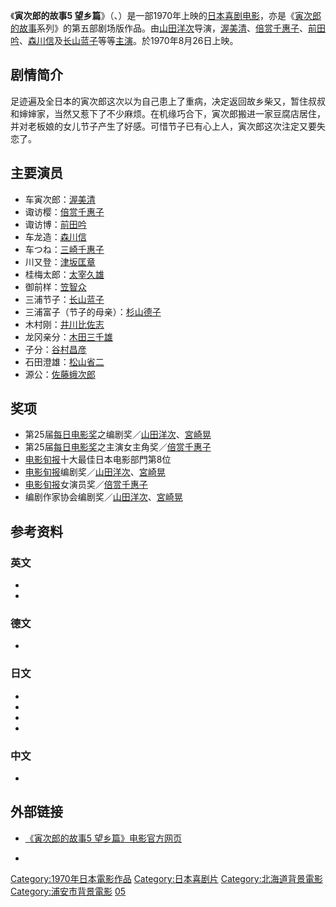 {{noteTA
|1=zh:男人真命苦; zh-cn:寅次郎的故事; zh-tw:男人真命苦; zh-hk:男人四十戇居居;
}}
{{Infobox Film
| name = 寅次郎的故事5 望乡篇<br><small>男はつらいよ 望郷篇<br>Tora-san's Runaway</small>
| image =
| caption = 
| director = [[山田洋次|山田洋次]]
| producer = 
| writer = 山田洋次<br>宮崎晃
| starring = [[渥美清|渥美清]]<br>長山蓝子
| music = [[山本直纯|山本直纯]]
| cinematography = 高羽哲夫
| editing = 石井岩
| distributor = [[松竹|松竹]]
| released = 1970年8月26日
| runtime = 88分钟
| country = {{JPN}}
| language = 日语
| budget = 
| gross = 
| preceded_by = [[寅次郎的故事4_好梦成空|寅次郎的故事4 好梦成空]]
| followed_by = [[寅次郎的故事6_纯情篇|寅次郎的故事6 纯情篇]]
}}

《'''寅次郎的故事5 望乡篇'''》（{{lang-ja|男はつらいよ 望郷篇}}、{{lang-en|Tora-san's Runaway}}）是一部1970年上映的[[日本|日本]][[喜剧电影|喜剧电影]]，亦是《[[寅次郎的故事|寅次郎的故事]]系列》的第五部剧场版作品。由[[山田洋次|山田洋次]]导演，[[渥美清|渥美清]]、[[倍赏千惠子|倍赏千惠子]]、[[前田吟|前田吟]]、[[森川信|森川信]]及[[长山蓝子|长山蓝子]]等等[[主演|主演]]。於1970年8月26日上映。

==剧情简介==
足迹遍及全日本的寅次郎这次以为自己患上了重病，决定返回故乡柴又，暂住叔叔和婶婶家，当然又惹下了不少麻烦。在机缘巧合下，寅次郎搬进一家豆腐店居住，并对老板娘的女儿节子产生了好感。可惜节子已有心上人，寅次郎这次注定又要失恋了。

==主要演员==
*车寅次郎：[[渥美清|渥美清]]
*诹访樱：[[倍赏千惠子|倍赏千惠子]]
*诹访博：[[前田吟|前田吟]]
*车龙造：[[森川信|森川信]]
*车つね：[[三崎千惠子|三崎千惠子]]
*川又登：[[津坂匡章|津坂匡章]]
*桂梅太郎：[[太宰久雄|太宰久雄]]
*御前样：[[笠智众|笠智众]]
*三浦节子：[[长山蓝子|长山蓝子]]
*三浦富子（节子的母亲）：[[杉山德子|杉山德子]]
*木村刚：[[井川比佐志|井川比佐志]]
*龙冈亲分：[[木田三千雄|木田三千雄]]
*子分：[[谷村昌彦|谷村昌彦]]
*石田澄雄：[[松山省二|松山省二]]
*源公：[[佐藤蛾次郎|佐藤蛾次郎]]

==奖项==
* 第25届[[每日电影奖|每日电影奖]]之编剧奖／[[山田洋次|山田洋次]]、[[宮崎晃|宮崎晃]]
* 第25届[[每日电影奖|每日电影奖]]之主演女主角奖／[[倍赏千惠子|倍赏千惠子]]
* [[电影旬报|电影旬报]]十大最佳日本电影部門第8位
* [[电影旬报|电影旬报]]编剧奖／[[山田洋次|山田洋次]]、[[宮崎晃|宮崎晃]]
* [[电影旬报|电影旬报]]女演员奖／[[倍赏千惠子|倍赏千惠子]]
* 编剧作家协会编剧奖／[[山田洋次|山田洋次]]、[[宮崎晃|宮崎晃]]

==参考资料==
===英文===
* {{cite web|url=http://ftvdb.bfi.org.uk/sift/title/305819|title=OTOKO WA TSURAI YO BOKYO-HEN (1970)|accessdate=2011-01-18|publisher=英国电影协会|language=en|archive-url=https://web.archive.org/web/20121017211845/http://ftvdb.bfi.org.uk/sift/title/305819|archive-date=2012-10-17|dead-url=yes}}
* {{cite web|url=http://www.citwf.com/film257060.htm|title=OTOKO WA TSURAIYO -BOKYO HEN|accessdate=2011-01-18|publisher=[[Complete_Index_to_World_Film|Complete Index to World Film]]|language=en|archive-url=https://web.archive.org/web/20120910235500/http://www.citwf.com/film257060.htm|archive-date=2012-09-10|dead-url=yes}}

===德文===
* {{cite web|url=http://www.molodezhnaja.ch/torasan5.htm|title=Tora-San's Runaway|accessdate=2011-01-18|publisher=[http://www.molodezhnaja.ch/ www.molodezhnaja.ch]|language=de|archive-date=2010-08-10|archive-url=https://web.archive.org/web/20100810012919/http://molodezhnaja.ch/torasan5.htm|dead-url=no}}

===日文===
* {{cite web|url=http://www.allcinema.net/prog/show_c.php?num_c=143334|title=男はつらいよ　望郷篇(1970)|accessdate=2011-01-18|publisher=[http://www.allcinema.net/ www.allcinema.net]|language=ja|archive-date=2012-10-18|archive-url=https://web.archive.org/web/20121018035422/http://www.allcinema.net/prog/show_c.php?num_c=143334|dead-url=no}}
* {{cite web|url=http://www.japanese-cinema-db.jp/details/11402|title=男はつらいよ 望郷篇|accessdate=2011-01-18|publisher=[http://www.japanese-cinema-db.jp/index.php 日本电影院数据库]（[[日本文化厅|日本文化厅]]）|language=ja|deadurl=yes|archiveurl=https://web.archive.org/web/20111008090054/http://www.japanese-cinema-db.jp/details/11402|archivedate=2011-10-08}}
* {{cite web|url=http://www.jmdb.ne.jp/1970/ct002180.htm|title=男はつらいよ 望郷篇|accessdate=2011-01-18|language=ja|publisher=[[日本电影数据库|日本电影数据库]]|archive-url=https://web.archive.org/web/20110514040357/http://www.jmdb.ne.jp/1970/ct002180.htm|archive-date=2011-05-14|dead-url=yes}}
* {{cite web|url=http://www.kinejun.jp/cinema/id/19342|title=男はつらいよ 望郷篇|accessdate=2011-01-18|language=ja|publisher=[[电影旬报|电影旬报]]|deadurl=yes|archiveurl=https://web.archive.org/web/20120309141424/http://www.kinejun.jp/cinema/id/19342|archivedate=2012-03-09}}

===中文===
* {{cite web|url=http://movie.douban.com/subject/1307059/|title=寅次郎的故事5 望乡篇|accessdate=2011-01-28|publisher=豆瓣电影|archive-date=2011-05-23|archive-url=https://web.archive.org/web/20110523012002/http://movie.douban.com/subject/1307059/|dead-url=no}}

==外部链接==
{{Portal|日本|电影}}
* {{ja icon}} [https://web.archive.org/web/20110120154115/http://www.tora-san.jp/toranomaki/movie05/ 《寅次郎的故事5 望乡篇》电影官方网页]
* {{en icon}} {{imdb title|0066190|寅次郎的故事5 望乡篇}}

{{寅次郎的故事}}

{{DEFAULTSORT:Tora-san-05}}
[[Category:1970年日本電影作品|Category:1970年日本電影作品]]
[[Category:日本喜剧片|Category:日本喜剧片]]
[[Category:北海道背景電影|Category:北海道背景電影]]
[[Category:浦安市背景電影|Category:浦安市背景電影]]
[[Category:寅次郎的故事系列|05]]